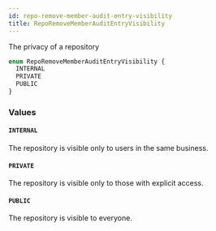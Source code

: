 ```yaml
---
id: repo-remove-member-audit-entry-visibility
title: RepoRemoveMemberAuditEntryVisibility
---
```


The privacy of a repository

```graphql
enum RepoRemoveMemberAuditEntryVisibility {
  INTERNAL
  PRIVATE
  PUBLIC
}
```

### Values

#### `INTERNAL`

The repository is visible only to users in the same business.

#### `PRIVATE`

The repository is visible only to those with explicit access.

#### `PUBLIC`

The repository is visible to everyone.
